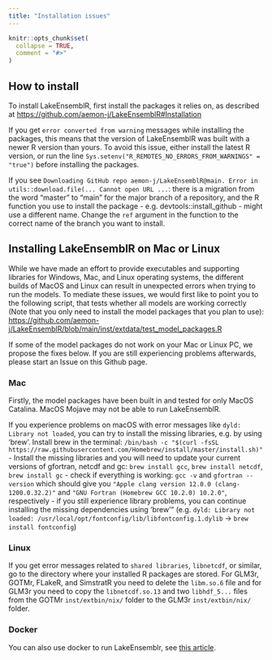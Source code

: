 ```yaml
---
title: "Installation issues"
---
```


```r
knitr::opts_chunk$set(
  collapse = TRUE,
  comment = "#>"
)
```

## How to install

To install LakeEnsemblR, first install the packages it relies on, as described at <https://github.com/aemon-j/LakeEnsemblR#Installation>

If you get `error converted from warning` messages while installing the packages, this means that the version of LakeEnsemblR was built with a newer R version than yours. To avoid this issue, either install the latest R version, or run the line `Sys.setenv("R_REMOTES_NO_ERRORS_FROM_WARNINGS" = "true")` before installing the packages.

If you see `Downloading GitHub repo aemon-j/LakeEnsemblR@main. Error in utils::download.file(... Cannot open URL ...`: there is a migration from the word "master" to "main" for the major branch of a repository, and the R function you use to install the package - e.g. devtools::install_github - might use a different name. Change the `ref` argument in the function to the correct name of the branch you want to install.

## Installing LakeEnsemblR on Mac or Linux

While we have made an effort to provide executables and supporting libraries for Windows, Mac, and Linux operating systems, the different builds of MacOS and Linux can result in unexpected errors when trying to run the models. To mediate these issues, we would first like to point you to the following script, that tests whether all models are working correctly (Note that you only need to install the model packages that you plan to use): <https://github.com/aemon-j/LakeEnsemblR/blob/main/inst/extdata/test_model_packages.R>

If some of the model packages do not work on your Mac or Linux PC, we propose the fixes below. If you are still experiencing problems afterwards, please start an Issue on this Github page.

### Mac

Firstly, the model packages have been built in and tested for only MacOS Catalina. MacOS Mojave may not be able to run LakeEnsemblR.

If you experience problems on macOS with error messages like `dyld: Library not loaded`, you can try to install the missing libraries, e.g. by using 'brew'. Install brew in the terminal: `/bin/bash -c "$(curl -fsSL https://raw.githubusercontent.com/Homebrew/install/master/install.sh)"` - Install the missing libraries and you will need to update your current versions of gfortran, netcdf and gc: `brew install gcc`, `brew install netcdf`, `brew install gc` - check if everything is working: `gcc -v` and `gfortran --version` which should give you `"Apple clang version 12.0.0 (clang-1200.0.32.2)"` and `"GNU Fortran (Homebrew GCC 10.2.0) 10.2.0"`, respectively - if you still experience library problems, you can continue installing the missing dependencies using 'brew'” (e.g. `dyld: Library not loaded: /usr/local/opt/fontconfig/lib/libfontconfig.1.dylib` -\> `brew install fontconfig`)

### Linux

If you get error messages related to `shared libraries`, `libnetcdf`, or similar, go to the directory where your installed R packages are stored. For GLM3r, GOTMr, FLakeR, and SimstratR you need to delete the `libm.so.6` file and for GLM3r you need to copy the `libnetcdf.so.13` and two `libhdf_5...` files from the GOTMr `inst/extbin/nix/` folder to the GLM3r `inst/extbin/nix/` folder.

### Docker

You can also use docker to run LakeEnsemblr, see [this article](docs/articles/docker.html).
